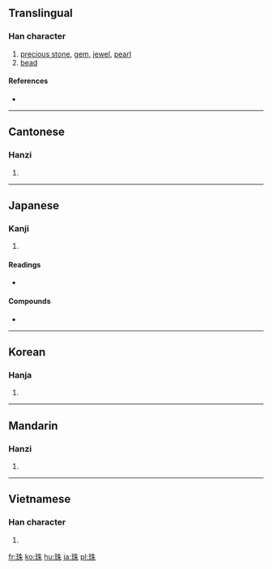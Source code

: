 ==Translingual==

===Han character===
{{Han char|rn=96|rad=一土竹十木 (MGHJD)}}

# [[precious stone]], [[gem]], [[jewel]], [[pearl]]
# [[bead]]

====References====
* {{Han ref|kx=0730.290|dkj=20956|dj=1142.140|hdz=21111.070|uh=73E0|ud=29664|bh=AF5D|bd=44893}}

----

==Cantonese==

===Hanzi===
{{yue-hanzi|jyut=|y=jyu1}}

# {{defn|Cantonese|sort=玉06}}

----

==Japanese==

===Kanji===
{{ja-kanji|grade=c|rs=玉06}}

# {{defn|Japanese}}

====Readings====
* {{ja-readings|on=[[しゅ]] (shu)|kun=[[たま]] (tama)}}

====Compounds====
* {{term|真珠||pearl|tr=しんじゅ, shinju|sc=Jpan|lang=ja}}

----

==Korean==

===Hanja===
{{ko-hanja|hangeul=주|eumhun=구슬|rv=ju|mr=chu|y=cwu}}

# {{defn|Korean|sort=玉06}}

----

==Mandarin==

===Hanzi===
{{cmn-hanzi|pin=[[zhū]] ([[zhu1]])|wg=chu<sup>1</sup>}}

# {{defn|Mandarin|sort=玉06}}

----

==Vietnamese==

===Han character===
{{vi-hantu|[[châu]], [[thậm]], [[chau]]|rs=玉06}}

# {{defn|Vietnamese|sort=玉06}}

[[fr:珠]]
[[ko:珠]]
[[hu:珠]]
[[ja:珠]]
[[pl:珠]]